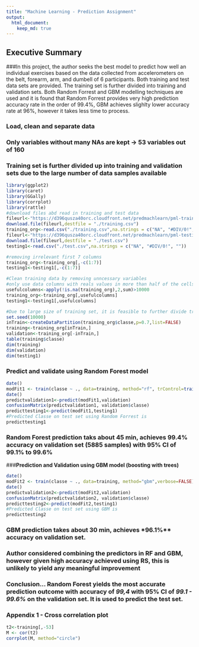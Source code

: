 ```yaml
---
title: "Machine Learning - Prediction Assignment"
output: 
  html_document:
    keep_md: true
---
```

## **Executive Summary**
###In this project, the author seeks the best model to predict how well an individual exercises based on the data collected from accelerometers on the belt, forearm, arm, and dumbell of 6 participants.  Both training and test data sets are provided.  The training set is further divided into training and validation sets.  Both Random Forrest and GBM modelling techniques are used and it is found that Random Forrest provides very high prediction accuracy rate in the order of 99.4%,   GBM achieves slighlty lower accuracy rate at 96%, however it takes less time to process.


### **Load, clean and separate data**
### Only variables without many NAs are kept -> 53 variables out of 160
### Training set is further divided up into training and validation sets due to the large number of data samples available
```r
library(ggplot2)
library(caret)
library(GGally)
library(corrplot)
library(rattle)
#download files abd read in training and test data
fileurl<-"https://d396qusza40orc.cloudfront.net/predmachlearn/pml-training.csv"
download.file(fileurl,destfile = "./training.csv")
training_org<-read.csv("./training.csv",na.strings = c("NA", "#DIV/0!", ""))
fileurl<-"https://d396qusza40orc.cloudfront.net/predmachlearn/pml-testing.csv"
download.file(fileurl,destfile = "./test.csv")
testing1<-read.csv("./test.csv",na.strings = c("NA", "#DIV/0!", ""))

#removing irrelevant first 7 columns
training_org<-training_org[,-c(1:7)]
testing1<-testing1[,-c(1:7)]

#Clean training data by removing unncessary variables
#only use data columns with reals values in more than half of the cells
usefulcolumns<-apply(!is.na(training_org),2,sum)>10000
training_org<-training_org[,usefulcolumns]
testing1<-testing1[,usefulcolumns]

#Due to large size of training set, it is feasible to further divide training into training and validation data
set.seed(10000)
inTrain<-createDataPartition(training_org$classe,p=0.7,list=FALSE)
training<-training_org[inTrain,]
validation<-training_org[-inTrain,]
table(training$classe)
dim(training)
dim(validation)
dim(testing1)

```


### **Predict and validate using Random Forest model**

```r
date()
modFit1 <- train(classe ~ ., data=training, method="rf", trControl=trainControl(method="cv",number=5),prox=TRUE, allowParallel=TRUE)
date()
predictvalidation1<-predict(modFit1,validation)
confusionMatrix(predictvalidation1, validation$classe)
predicttesting1<-predict(modFit1,testing1)
#Predicted Classe on test set using Random Forrest is
predicttesting1
```
### Random Forest prediction taks about 45 min, achieves **99.4%** accuracy on validation set (5885 samples) with 95% CI of 99.1% to 99.6% 

###**Prediction and Validation using GBM model (boosting with trees)**

```r
date()
modFit2 <- train(classe ~ ., data=training, method="gbm",verbose=FALSE)
date()
predictvalidation2<-predict(modFit2,validation)
confusionMatrix(predictvalidation2, validation$classe)
predicttesting2<-predict(modFit2,testing1)
#Predicted Classe on test set using GBM is
predicttesting2
```
### GBM prediction takes about 30 min, achieves *96.1%** accuracy on validation set.

### Author considered combining the predictors in RF and GBM, however given high accuracy achieved using RS, this is unlikely to yield any meaningful improvement

### Conclusion... **Random Forest** yields the most accurate prediction outcome with accuracy of *99,4* with 95% CI of *99.1  - 99.6%* on the validation set.  It is used to predict the test set.

### **Appendix 1 - Cross correlation plot **
```r
t2<-training[,-53]
M <- cor(t2)
corrplot(M, method="circle")
```
